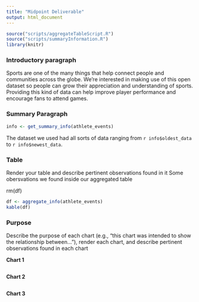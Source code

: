 ```yaml
---
title: "Midpoint Deliverable"
output: html_document
---
```

```r
source("scripts/aggregateTableScript.R")
source("scripts/summaryInformation.R")
library(knitr)
```
### Introductory paragraph
Sports are one of the many things that help connect people and communities across the globe. We're interested in making use of this open dataset so people can grow their appreciation and understanding of sports. Providing this kind of data can help improve player performance and encourage fans to attend games.

### Summary Paragraph
```r
info <- get_summary_info(athlete_events)
```
The dataset we used had all sorts of data ranging from `r info$oldest_data` to `r info$newest_data`. 

### Table
Render your table and describe pertinent observations found in it
Some obersvations we found inside our aggregated table

rm(df)
```r
df <- aggregate_info(athlete_events)
kable(df)
```

### Purpose
Describe the purpose of each chart (e.g., "this chart was intended to show the relationship between..."), render each chart, and describe pertinent observations found in each chart

**Chart 1**
```r

```

**Chart 2**
```r

```

**Chart 3**
```r

```